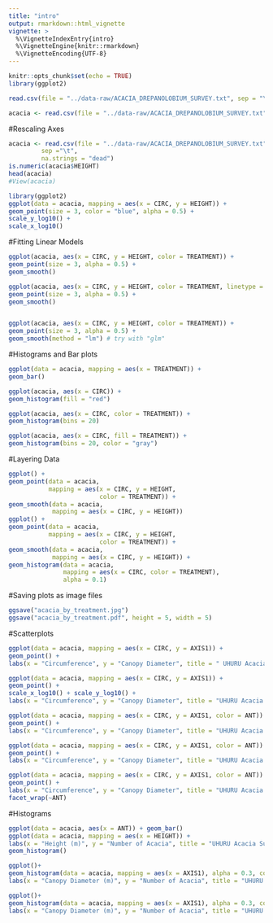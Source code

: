 ```yaml
---
title: "intro"
output: rmarkdown::html_vignette
vignette: >
  %\VignetteIndexEntry{intro}
  %\VignetteEngine{knitr::rmarkdown}
  %\VignetteEncoding{UTF-8}
---
```

```r
knitr::opts_chunk$set(echo = TRUE)
library(ggplot2)
```

```r
read.csv(file = "../data-raw/ACACIA_DREPANOLOBIUM_SURVEY.txt", sep = "\t")
```

```r
acacia <- read.csv(file = "../data-raw/ACACIA_DREPANOLOBIUM_SURVEY.txt", sep = "\t")
```

#Rescaling Axes

```r
acacia <- read.csv(file = "../data-raw/ACACIA_DREPANOLOBIUM_SURVEY.txt",
         sep ="\t",
         na.strings = "dead")
is.numeric(acacia$HEIGHT)
head(acacia)
#View(acacia)
```

```r
library(ggplot2)
ggplot(data = acacia, mapping = aes(x = CIRC, y = HEIGHT)) +
geom_point(size = 3, color = "blue", alpha = 0.5) +
scale_y_log10() +
scale_x_log10()
```

#Fitting Linear Models
```r
ggplot(acacia, aes(x = CIRC, y = HEIGHT, color = TREATMENT)) +
geom_point(size = 3, alpha = 0.5) +
geom_smooth()

ggplot(acacia, aes(x = CIRC, y = HEIGHT, color = TREATMENT, linetype = TREATMENT)) +
geom_point(size = 3, alpha = 0.5) +
geom_smooth()


ggplot(acacia, aes(x = CIRC, y = HEIGHT, color = TREATMENT)) +
geom_point(size = 3, alpha = 0.5) +
geom_smooth(method = "lm") # try with "glm"
```

#Histograms and Bar plots
```r
ggplot(data = acacia, mapping = aes(x = TREATMENT)) +
geom_bar()

ggplot(acacia, aes(x = CIRC)) +
geom_histogram(fill = "red")

ggplot(acacia, aes(x = CIRC, color = TREATMENT)) +
geom_histogram(bins = 20)

ggplot(acacia, aes(x = CIRC, fill = TREATMENT)) +
geom_histogram(bins = 20, color = "gray")
```

#Layering Data

```r
ggplot() +
geom_point(data = acacia,
           mapping = aes(x = CIRC, y = HEIGHT,
                         color = TREATMENT)) +
geom_smooth(data = acacia,
            mapping = aes(x = CIRC, y = HEIGHT))
ggplot() +
geom_point(data = acacia,
           mapping = aes(x = CIRC, y = HEIGHT,
                         color = TREATMENT)) +
geom_smooth(data = acacia,
            mapping = aes(x = CIRC, y = HEIGHT)) +
geom_histogram(data = acacia,
               mapping = aes(x = CIRC, color = TREATMENT),
               alpha = 0.1)

```

#Saving plots as image files
```r
ggsave("acacia_by_treatment.jpg")
ggsave("acacia_by_treatment.pdf", height = 5, width = 5)

```

#Scatterplots

```r
ggplot(data = acacia, mapping = aes(x = CIRC, y = AXIS1)) +
geom_point() +
labs(x = "Circumference", y = "Canopy Diameter", title = " UHURU Acacia Survey Data")

ggplot(data = acacia, mapping = aes(x = CIRC, y = AXIS1)) +
geom_point() +
scale_x_log10() + scale_y_log10() +
labs(x = "Circumference", y = "Canopy Diameter", title = "UHURU Acacia Survey Data")

ggplot(data = acacia, mapping = aes(x = CIRC, y = AXIS1, color = ANT)) +
geom_point() +
labs(x = "Circumference", y = "Canopy Diameter", title = "UHURU Acacia Survey Data")

ggplot(data = acacia, mapping = aes(x = CIRC, y = AXIS1, color = ANT)) +
geom_point() +
labs(x = "Circumference", y = "Canopy Diameter", title = "UHURU Acacia Survey Data") + facet_wrap(~ANT)

ggplot(data = acacia, mapping = aes(x = CIRC, y = AXIS1, color = ANT)) +
geom_point() +
labs(x = "Circumference", y = "Canopy Diameter", title = "UHURU Acacia Survey Data") + geom_smooth() +
facet_wrap(~ANT)
```

#Histograms

```r
ggplot(data = acacia, aes(x = ANT)) + geom_bar()
ggplot(data = acacia, mapping = aes(x = HEIGHT)) +
labs(x = "Height (m)", y = "Number of Acacia", title = "UHURU Acacia Survey Data")
geom_histogram()

ggplot()+
geom_histogram(data = acacia, mapping = aes(x = AXIS1), alpha = 0.3, color = "red") + geom_histogram(data = acacia, mapping = aes(x = AXIS2), alpha = 0.3, color = "black") +
labs(x = "Canopy Diameter (m)", y = "Number of Acacia", title = "UHURU Acacia Survey Data")

ggplot()+
geom_histogram(data = acacia, mapping = aes(x = AXIS1), alpha = 0.3, color = "red", bins = 10) + geom_histogram(data = acacia, mapping = aes(x = AXIS2), alpha = 0.3, color = "black", bins = 10) +
labs(x = "Canopy Diameter (m)", y = "Number of Acacia", title = "UHURU Acacia Survey Data") + facet_wrap(~~TREATMENT) + facet_wrap(~~TREATMENT)
```
